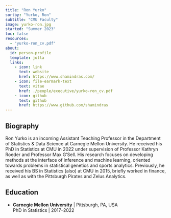 ```yaml
---
title: "Ron Yurko"
sortby: "Yurko, Ron"
subtitle: "CMU Faculty"
image: yurko-ron.jpg
started: "Summer 2023"
toc: false
resources: 
  - "yurko-ron_cv.pdf"
about:
  id: person-profile
  template: jolla
  links:
    - icon: link
      text: website
      href: https://www.shamindras.com/
    - icon: file-earmark-text
      text: vitae
      href: ./people/executive/yurko-ron_cv.pdf
    - icon: github
      text: github
      href: https://www.github.com/shamindras
---
```


:::{#person-profile}
:::

## Biography

Ron Yurko is an incoming Assistant Teaching Professor in the Department of Statistics & Data Science at Carnegie Mellon University. He received his PhD in Statistics at CMU in 2022 under supervision of Professor Kathryn Roeder and Professor Max G’Sell. His research focuses on developing methods at the interface of inference and machine learning, oriented towards problems in statistical genetics and sports analytics. Previously, he received his BS in Statistics (also) at CMU in 2015, briefly worked in finance, as well as with the Pittsburgh Pirates and Zelus Analytics.

## Education

- **Carnegie Mellon University** | Pittsburgh, PA, USA<br />
  PhD in Statistics | 2017–2022

<!-- - **University of California, Berkeley** | Berkeley, CA, USA<br /> -->
<!--   MA in Statistics | 2015–2016 -->

<!-- - **University of New South Wales** | Sydney, NSW, Australia<br /> -->
<!--   BCom in Actuarial Studies and Finance | 2003–2006  -->
